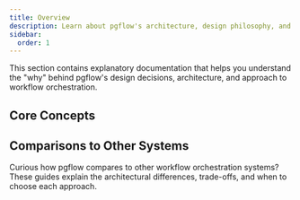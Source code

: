 ```yaml
---
title: Overview
description: Learn about pgflow's architecture, design philosophy, and how it compares to other workflow orchestration systems
sidebar:
  order: 1
---
```



This section contains explanatory documentation that helps you understand the "why" behind pgflow's design decisions, architecture, and approach to workflow orchestration.

## Core Concepts

<CardGrid>
  <LinkCard
    title="Flow DSL"
    description="How pgflow's TypeScript DSL works to create type-safe, data-driven workflows"
    href="/explanations/flow-dsl/"
  />
</CardGrid>

## Comparisons to Other Systems

Curious how pgflow compares to other workflow orchestration systems? These guides explain the architectural differences, trade-offs, and when to choose each approach.

<CardGrid>
  <LinkCard
    title="pgflow vs DBOS"
    description="How pgflow compares to DBOS for Postgres-based workflow orchestration"
    href="/explanations/comparison-to-dbos/"
  />

  <LinkCard
    title="pgflow vs Trigger.dev"
    description="How pgflow compares to Trigger.dev for workflow orchestration"
    href="/explanations/comparison-to-trigger-dev/"
  />

  <LinkCard
    title="pgflow vs Inngest"
    description="How pgflow compares to Inngest for workflow orchestration"
    href="/explanations/comparison-to-inngest/"
  />
</CardGrid>
